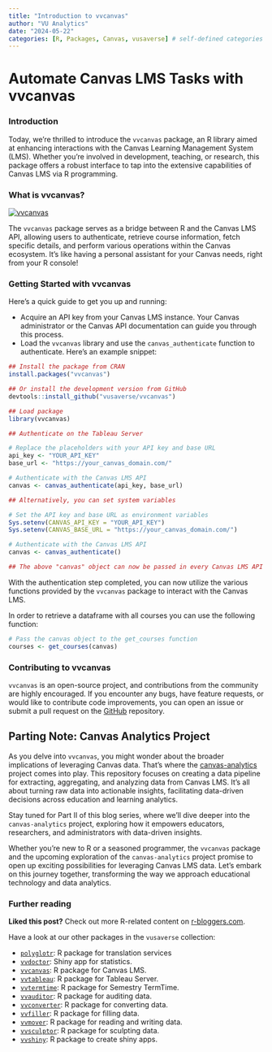 ```yaml
---
title: "Introduction to vvcanvas"
author: "VU Analytics"
date: "2024-05-22"
categories: [R, Packages, Canvas, vusaverse] # self-defined categories
---
```


# Automate Canvas LMS Tasks with vvcanvas

### Introduction

Today, we're thrilled to introduce the `vvcanvas` package, an R library aimed at enhancing interactions with the Canvas Learning Management System (LMS). Whether you're involved in development, teaching, or research, this package offers a robust interface to tap into the extensive capabilities of Canvas LMS via R programming.

### What is vvcanvas?

[![vvcanvas](/assets/hex-vvcanvas.png)](https://vusaverse.github.io/vvcanvas/)

The `vvcanvas` package serves as a bridge between R and the Canvas LMS API, allowing users to authenticate, retrieve course information, fetch specific details, and perform various operations within the Canvas ecosystem. It's like having a personal assistant for your Canvas needs, right from your R console!

### Getting Started with vvcanvas

Here's a quick guide to get you up and running:

-   Acquire an API key from your Canvas LMS instance. Your Canvas administrator or the Canvas API documentation can guide you through this process.
-   Load the `vvcanvas` library and use the `canvas_authenticate` function to authenticate. Here's an example snippet:

``` r
## Install the package from CRAN 
install.packages("vvcanvas")

## Or install the development version from GitHub 
devtools::install_github("vusaverse/vvcanvas")

## Load package 
library(vvcanvas)

## Authenticate on the Tableau Server

# Replace the placeholders with your API key and base URL
api_key <- "YOUR_API_KEY"
base_url <- "https://your_canvas_domain.com/"

# Authenticate with the Canvas LMS API
canvas <- canvas_authenticate(api_key, base_url)

## Alternatively, you can set system variables

# Set the API key and base URL as environment variables
Sys.setenv(CANVAS_API_KEY = "YOUR_API_KEY")
Sys.setenv(CANVAS_BASE_URL = "https://your_canvas_domain.com/")

# Authenticate with the Canvas LMS API
canvas <- canvas_authenticate()

## The above "canvas" object can now be passed in every Canvas LMS API method.
```

With the authentication step completed, you can now utilize the various functions provided by the `vvcanvas` package to interact with the Canvas LMS.

In order to retrieve a dataframe with all courses you can use the following function:

``` r
# Pass the canvas object to the get_courses function
courses <- get_courses(canvas)
```

### Contributing to vvcanvas

`vvcanvas` is an open-source project, and contributions from the community are highly encouraged. If you encounter any bugs, have feature requests, or would like to contribute code improvements, you can open an issue or submit a pull request on the [GitHub](https://github.com/vusaverse/vvtableau "https://github.com/vusaverse/vvcanvas") repository.

## Parting Note: Canvas Analytics Project

As you delve into `vvcanvas`, you might wonder about the broader implications of leveraging Canvas data. That's where the [canvas-analytics](https://github.com/vusaverse/canvas-analytics) project comes into play. This repository focuses on creating a data pipeline for extracting, aggregating, and analyzing data from Canvas LMS. It's all about turning raw data into actionable insights, facilitating data-driven decisions across education and learning analytics.

Stay tuned for Part II of this blog series, where we'll dive deeper into the `canvas-analytics` project, exploring how it empowers educators, researchers, and administrators with data-driven insights.

Whether you're new to R or a seasoned programmer, the `vvcanvas` package and the upcoming exploration of the `canvas-analytics` project promise to open up exciting possibilities for leveraging Canvas LMS data. Let's embark on this journey together, transforming the way we approach educational technology and data analytics.

### Further reading

**Liked this post?** Check out more R-related content on [r-bloggers.com](https://www.r-bloggers.com/).

Have a look at our other packages in the `vusaverse` collection:

-   [`polyglotr`](https://tomeriko96.github.io/polyglotr/): R package for translation services
-   [`vvdoctor`](https://vusaverse.github.io/vvdoctor/): Shiny app for statistics.
-   [`vvcanvas`](https://vusaverse.github.io/vvcanvas/): R package for Canvas LMS.
-   [`vvtableau`](https://vusaverse.github.io/vvtableau/): R package for Tableau Server.
-   [`vvtermtime`](https://vusaverse.github.io/vvtermtime/): R package for Semestry TermTime.
-   [`vvauditor`](https://vusaverse.github.io/vvauditor/): R package for auditing data.
-   [`vvconverter`](https://vusaverse.github.io/vvconverter/): R package for converting data.
-   [`vvfiller`](https://vusaverse.github.io/vvfiller/): R package for filling data.
-   [`vvmover`](https://vusaverse.github.io/vvmover/): R package for reading and writing data.
-   [`vvsculptor`](https://vusaverse.github.io/vvsculptor/): R package for sculpting data.
-   [`vvshiny`](https://vusaverse.github.io/vvshiny/): R package to create shiny apps.
